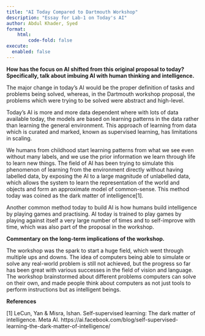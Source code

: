 ```yaml
---
title: "AI Today Compared to Dartmouth Workshop"
description: "Essay for Lab-1 on Today's AI"
author: Abdul Khader, Syed
format:
    html:
        code-fold: false
execute: 
  enabled: false
---
```


**How has the focus on AI shifted from this original proposal to today? Specifically, talk about imbuing AI with human thinking and intelligence.**

The major change in today's AI would be the proper definition of tasks and problems being solved, whereas, in the Dartmouth workshop proposal, the problems which were trying to be solved were abstract and high-level. 

Today's AI is more and more data dependent where with lots of data available today, the models are based on learning patterns in the data rather than learning the general environment. This approach of learning from data which is curated and marked, known as supervised learning, has limitations in scaling.

We humans from childhood start learning patterns from what we see even without many labels, and we use the prior information we learn through life to learn new things. The field of AI has been trying to simulate this phenomenon of learning from the environment directly without having labelled data, by exposing the AI to a large magnitude of unlabelled data, which allows the system to learn the representation of the world and objects and form an approximate model of common-sense. This method today was coined as the dark matter of intelligence[1]. 

Another common method today to build AI is how humans build intelligence by playing games and practising. AI today is trained to play games by playing against itself a very large number of times and to self-improve with time, which was also part of the proposal in the workshop.


**Commentary on the long-term implications of the workshop.**

The workshop was the spark to start a huge field, which went through multiple ups and downs. The idea of computers being able to simulate or solve any real-world problem is still not achieved, but the progress so far has been great with various successes in the field of vision and language. The workshop brainstormed about different problems computers can solve on their own, and made people think about computers as not just tools to perform instructions but as intelligent beings.

**References**

[1] LeCun, Yan & Misra, Ishan. Self-supervised learning: The dark matter of intelligence. Meta AI. https://ai.facebook.com/blog/self-supervised-learning-the-dark-matter-of-intelligence/
